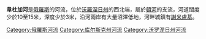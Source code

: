 {{Infobox river
| name              = 韋杜加河
| native_name       = {{native name|ru|Ведуга}}
| image             = Veduga.JPG
| image_caption     = 
| subdivision_type1 = 國家
| subdivision_name1 = [[俄羅斯|俄羅斯]]
| length            = {{convert|94|km|abbr=on}}
| source1_location  = 
| source1_elevation = 
| source1_coordinates = 
| mouth             = [[頓河|頓河]]
| mouth_elevation   = 
| mouth_coordinates = {{coord|51.7515|39.0784|region:RU|display=it}}
| discharge1_avg    = 
| progression       = {{RDon}}
| basin_size        = {{convert|1570|km2|sqmi|abbr=on}}
| tributaries_left  = 
| tributaries_right = 
}}

'''韋杜加河'''是[[俄羅斯|俄羅斯]]的河流，位於[[沃羅涅日州|沃羅涅日州]]的西北端，屬於[[頓河|頓河]]的支流，河道闊度少於10至15米，深度少於3米，沿河兩岸有大量沼澤低地，河畔城鎮有[[謝米盧基|謝米盧基]]。

[[Category:俄羅斯河流|Category:俄羅斯河流]]
[[Category:库尔斯克州河流|Category:库尔斯克州河流]]
[[Category:沃罗涅日州河流|Category:沃罗涅日州河流]]

{{Russia-geo-stub}}